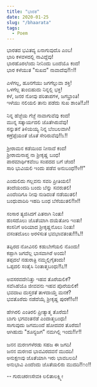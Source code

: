 ```yaml
---
title: "ಭಾರತ"
date: 2020-01-25
slug: "/bhaarata"
tags:
  - Poem
---
```


ಭಾರತದ ಭವಿತವ್ಯ ಏನಾಗುವುದೊ ಎಂಬ!<br />
ಭಾರಿ ಕಳವಳದಲ್ಲಿ ನಾವಿದ್ದೆವು!<br />
ಭಾರಹೊರಲೆಂದು ನೀನಿಂದು ಬಂದೆಯೊ ಕಂದ!<br />
ಭಾರ ಕಳೆಯುತ "ಸುಖದ" ನಾವಾದೆವು!!೧!!<br />
<br />
ಎಳೆಗಲ್ಲ, ಹೂನಗೆಯು ಜಗಗೆಲ್ಲುವಾ ಶಕ್ತಿ!<br />
ಒಳಗೆಲ್ಲ ತುಂಬಿಹುದು ನಿನ್ನಲ್ಲಿ ಭಕ್ತಿ!<br />
ಕಳೆ, ಜನರ ನೋವು ಪರಿತಾಪಗಳ, ಜಗಭ್ರಾಂತಿ!<br />
ಇಳೆಯು ನಲಿಯಲಿ ತಾನು ಪಡೆದು ಸುಖ ಶಾಂತಿ!!೨!!<br />
<br />
ನಿನ್ನ ಹೆಜ್ಜೆಯ ಗೆಜ್ಜೆ ನಾವಾಗುವೆವು ಕಂದ!<br />
ಮುನ್ನ ಸತ್ಕಾರ್ಯದಲಿ ಜೊತೆಗಿರುವೆವು!<br />
ಸನ್ನುತನೆ ತಿಳಿಯಯ್ಯ ನಿನ್ನ ಬೆಂಬಲವಾಗಿ! <br /> 
ಕಣ್ರೆಪ್ಪೆಯಂತೆ ಜೊತೆ ಸೇರಿರುವೆವು!!೩!!<br />
<br />
ಶ್ರೀರಾಮನ ಕಡೆಯಿಂದ ನೀನಾದೆ ಕಂದ!<br />
ಶ್ರೀರಾಮನಾಪ್ತ ನಾ  ಶ್ರೀಕೃಷ್ಣ ಬಂಧ!<br />
ಪಾರಮಾರ್ಥಿಕವೆಂಬ ಸಂಪದದ ಬಗೆ ಚೆಂದ!<br />
ಸಾರಿ ಭುವಿಯಲಿ ಇಂದು ಪಡೆವ ಅನುಬಂಧ!!೪!!"<br />
<br />
ಎಂದುಲಿದು ಗಲ್ಲವನು ಸವರಿ ಪ್ರೀತಿಯಲಿ!<br />
ತಂದೆಯಂದದಿ ಬಂದು ಬೆನ್ನು ಸವರುತಲಿ!<br />
ಎಂದೆಂದಿಗೂ ನೀವು ನುಡಿದಂತೆ ನಡೆಯುತಲಿ!<br />
ಬಂಧುವಾದಿರಿ ಇಹದಿ ಬಂಧ ಬೆಸೆಯುತಲಿ!!೫!!<br />
<br />
ಸಂಸಾರ ತ್ಯಜಿಸಿದಗೆ ಪಿತನಾಗಿ ನಿಂತು!<br />
ಹಂಸದೊಲು ಜೊತೆಯಾಗಿ ದಯೆತೋರಿ ಇಂತು!<br />
ಕಂಸನಿಗೆ ಅರಿಯಾದ ಶ್ರೀಕೃಷ್ಣನೊಲು ನಿಂತು!<br />
ವಸಂತದೊಲು ಅರಳಿಸುತ ಭವಭಾವತಂತು!!!೬!!<br />
<br />
ತಪ್ಪಿರದ ನೋವಿನಲಿ ಕಡುಬೇಗೆಯಲಿ ನೊಂದು!<br />
ಕಪ್ಪಾಗಿ ಜಗವೆಲ್ಲ ಭಾಸವಾಗಿರೆ ಅಂದು!<br />
ತಪ್ಪದಲೆ ನಡುರಾತ್ರಿ ನಮ್ಮಲ್ಲಿಗೈತಂದು!<br />
ಒಪ್ಪದಲಿ ಸಂತೈಸಿ  ನಿಂತಾತ್ಮಬಂಧು!!೭!!<br />
<br />
ಅವಸರವದೇನಿತ್ತು ಇಹವ ತೊರೆಯಲಿಕೆ?<br />
ಸವೆಸಿಹೆಯೊ ಜೀವವನು ಇಹವ ಪೊರೆಯಲಿಕೆ!<br />
ಭವದಾಟ ದುಸ್ತರತೆ ತಾಳದಾಯ್ತೆ ಮನಕೆ?<br />
ಭವತೊರೆದು ನಡೆದೆಯೈ   ಶ್ರೀಕೃಷ್ಣ ಪುರಕೆ!!೮!!<br />
<br />
ಹೇಗಿರಲಿ ಎಂತಿರಲಿ ಪ್ರೀತ್ಯಾತ್ಮ ತೊರೆದು!<br />
ಬಾಗು ಭಗವಂತನೆಡೆ ಎಂದಾತ್ಮಬಂಧು!<br />
ಸಾಗುವುದು ಜಗಮುಂದೆ ಹೋದವರ ತೊರೆದು!<br />
ಆಗಿಹುದು "ಶೂನ್ಯಜಗ" ನಮಗಿಲ್ಲಿ ಇಂದು!!೯!!<br />
<br />
ಜನನ ಮರಣಗಳೆರಡು ಸಹಜ ಈ ಜಗದಿ!<br />
ಜನನ ಮರಣದ ಭಾವವಿರದವನೆ ಮುದದಿ!<br />
ಅನುಕ್ಷಣವು ಜೊತೆಯಾಗಿ ಇರು ಭಾವಬಲದಿ!<br />
ಅನುಭಾವಿ ಎಂದೆಂದು ಜೊತೆಯಲಿರು ಮುದದಿ!!೧೦!!<br />
<p>-- ಗುರುಚರಣಸೇವಕಿ ಲಲಿತಾಲಕ್ಷ್ಮೀ</p>